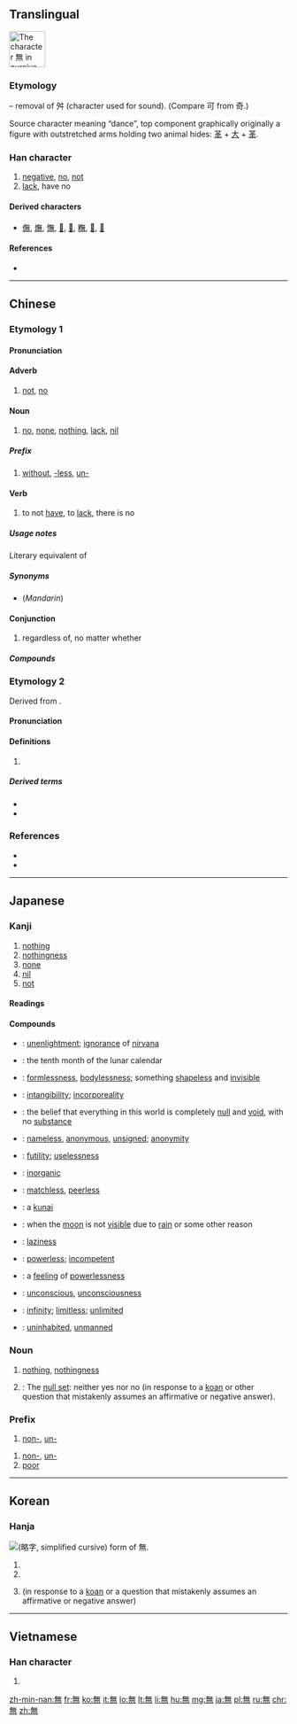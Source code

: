 ==Translingual==
{{stroke order|type=cursive}}
[[Image:無-still.svg|right|frame|65px|The character 無 in cursive script.]]
{{wikipedia}}

===Etymology===
{{Han etyl}}
{{Han simp|舞|f=舛|t=&nbsp;}} – removal of 舛 (character used for sound). (Compare 可 from 奇.)

Source character meaning “dance”, top component graphically originally a figure with outstretched arms holding two animal hides: [[革]] + [[大]] + [[革]].

===Han character===
{{Han char|rn=86|rad=火|as=08|sn=12|four=80331|canj=OTF}}

# [[negative]], [[no]], [[not]]
# [[lack]], have no

====Derived characters====
* [[㒇]], [[㷻]], [[憮]], [[𠓺]], [[𤏠]], [[𥼣]], [[𨖴]], [[𨶭]]

====References====
* {{Han ref|kx=0673.260|dkj=19113|dj=1081.240|hdz=32211.150|uh=7121|ud=28961|bh=B54C|bd=46412}}

----

==Chinese==
{{zh-forms|s=无}}

===Etymology 1===

====Pronunciation====
{{zh-pron
|m=wú
|c=mou4
|h=pfs=vù
|mn=bû/bô
|w=
|mc=y
|oc=y
|ma=Zh-wú.ogg
|cat=adverb,noun,prefixes,verb,conjunction
}}

====Adverb====
{{zh-adv}}

# [[not]], [[no]]
#: {{zh-usex|無可|can't}}

====Noun====
{{zh-noun}}

# [[no]], [[none]], [[nothing]], [[lack]], [[nil]]
#: {{zh-usex|我 無 求 於 你。|I want nothing from you.}}
#: {{zh-usex|從無到有|start from nothing, from scratch}}

=====Prefix=====
{{zh-pref}}

# [[without]], [[-less]], [[un-]]
#: {{zh-usex|無情|heartless}}
#: {{zh-usex|無理|unreasonable}}
#: {{zh-usex|無邊|unlimited}}

====Verb====
{{zh-verb}}

# {{cx|literary|lang=zh}} to not [[have]], to [[lack]], there is no
#: {{zh-usex|天空 無 雲。|tr=tiānkōng wú yún.|There is no cloud in the sky.}}

=====Usage notes=====
Literary equivalent of {{zh-l|沒有}}

=====Synonyms=====
* (''Mandarin'') {{zh-l|沒有}}

====Conjunction====
{{zh-con}}

# regardless of, no matter whether

=====Compounds=====
{{attention|zh|needs conversion to traditional}}
{{der5
| {{zh-l|無家可歸}}
| {{zh-l|無神論}}
| {{zh-l|無題}}
| {{zh-l|無所謂}}
| {{zh-l|無我}}
| [[无比]]
| [[无裨]]
| [[无边]]
| [[无柄叶]]
| [[无病呻吟]]
| [[无补]]
| [[无不]]
| [[无猜]]
| [[无才]]
| [[无产阶级]]
| [[无产阶级文化大革命]]
| [[无产阶级专政]]
| [[无产者]]
| [[无常]]
| [[无偿]]
| [[无成]]
| [[无耻]]
| [[无出其右]]
| [[无处存身]]
| [[无从]]
| [[无大无小]]
| [[无道]]
| [[无敌]]
| [[无底]]
| [[无底洞]]
| [[无地自容]]
| [[无的放矢]]
| [[无冬历夏]], [[无冬无夏]]
| [[无动于衷]], [[无动于中]]
| [[无独有偶]]
| [[无度]]
| [[无端]]
| [[无恶不作]]
| [[无法]]
| [[无法无天]]
| [[无方]]
| [[无妨]]
| [[无非]]
| [[无风]]
| [[无风不起浪]]
| [[无缝钢管]]
| [[无干]]
| [[无功受禄]]
| [[无辜]]
| [[无故]]
| [[无怪]]
| [[无关]]
| [[无关宏旨]]
| [[无关紧要]]
| [[无关痛痒]]
| [[无官一身轻]]
| [[无轨电车]]
| [[无害]]
| [[无核]]
| [[无核国家]]
| [[无恒]]
| [[无后]]
| [[无后坐力炮]]
| [[无花果]]
| [[无华]]
| [[无话不说]]
| [[无话可说]]
| [[无机]]
| [[无机肥料]]
| [[无机合成]]
| [[无机化合物]]
| [[无机化学]]
| [[无机酸]]
| [[无机物]]
| [[无机盐]]
| [[无稽]]
| [[无及]]
| [[无几]]
| [[无脊椎动物]]
| [[无计可施]]
| [[无记名投票]]
| [[无际]]
| [[无济于事]]
| [[无家可归]]
| [[无价之宝]]
| [[无坚不摧]]
| [[无间]]
| [[无疆]]
| [[无尽]]
| [[无尽无休]]
| [[无精打采]]
| [[无拘无束]]
| [[无可比拟]]
| [[无可非议]]
| [[无可奉告]]
| [[无可厚非]]
| [[无可讳言]]
| [[无可救药]]
| [[无可奈何]]
| [[无可奈何花落去]]
| [[无可无不可]]
| [[无可争辩]]
| [[无可置疑]]
| [[无孔不人]]
| [[无愧]]
| [[无赖]]
| [[无礼]]
| [[无理]]
| [[无理方程]]
| [[无理根]]
| [[无理函数]]
| [[无理强辩]]
| [[无理取闹]]
| [[无理式]]
| [[无理数]]
| [[无力]]
| [[无立锥之地]]
| [[无量]]
| [[无聊]]
| [[无聊赖]]
| [[无路可走]]
| [[无论]]
| [[无论如何]]
| [[无米之炊]]
| [[无冕之王]]
| [[无名]]
| [[无名氏]]
| [[无名小卒]]
| [[无名英雄]]
| [[无名指]]
| [[无明火]], [[无名火]]
| [[无奈]]
| [[无奈何]]
| [[无能]]
| [[无能为力]]
| [[无匹]]
| [[无期徒刑]]
| [[无奇不有]]
| [[无牵无挂]]
| [[无前]]
| [[无巧不成书]]
| [[无亲无故]]
| [[无情]]
| [[无情无义]]
| [[无穷]]
| [[无穷大]]
| [[无穷无尽]]
| [[无穷小]]
| [[无趣]]
| [[无权]]
| [[无缺]]
| [[无人]]
| [[无人售票]]
| [[无人问津]]
| [[无日]]
| [[无伤大雅]]
| [[无上]]
| [[无涉]]
| [[无神论]]
| [[无声]]
| [[无声片]], [[无声片儿]]
| [[无声无息]]
| [[无声无臭]]
| [[无绳电话]]
| [[无时无刻]]
| [[无视]]
| [[无事不登三宝殿]]
| [[无事忙]]
| [[无事生非]]
| [[无殊]]
| [[无数]]
| [[无双]]
| [[无霜期]]
| [[无私]]
| [[无私有弊]]
| [[无酸硫]]
| [[无算]]
| [[无损]]
| [[无所不包]]
| [[无所不可]]
| [[无所不能]]
| [[无所不为]]
| [[无所不用其极]]
| [[无所不有]]
| [[无所不在]]
| [[无所不知]]
| [[无所措手足]]
| [[无所事事]]
| [[无所适从]]
| [[无所畏惧]]
| [[无所谓]]
| [[无所用心]]
| [[无所作为]]
| [[无他]]
| [[无题]]
| [[无条件]]
| [[无条件刺激]]
| [[无条件反射]]
| [[无痛分娩]]
| [[无头案]]
| [[无往不利]]
| [[无往不胜]]
| [[无妄之灾]]
| [[无望]]
| [[无微不至]]
| [[无为]]
| [[无味]]
| [[无畏]]
| [[无谓]]
| [[无我]]
| [[无…无…]]
| [[无物]]
| [[无误]]
| [[无息贷款]]
| [[无隙可乘]]
| [[无瑕]]
| [[无暇]]
| [[无下箸处]]
| [[无限]]
| [[无限大]]
| [[无限公司]]
| [[无限期]]
| [[无限小]]
| [[无线电]]
| [[无线电报]]
| [[无线电波]]
| [[无线电传真]]
| [[无线电电子学]]
| [[无线电发射机]]
| [[无线电话]]
| [[无线电视]]
| [[无线电收音机]]
| [[无线电台]]
| [[无线电通信]]
| [[无效]]
| [[无邪]]
| [[无懈可击]]
| [[无心]]
| [[无形]]
| [[无形中]]
| [[无形资本]]
| [[无性]]
| [[无性生殖]]
| [[无性杂交]]
| [[无休止]]
| [[无须]], [[无需]]
| [[无涯]]
| [[无烟火药]]
| [[无烟煤]]
| [[无言以对]]
| [[无恙]]
| [[无业]]
| [[无业游民]]
| [[无依无靠]]
| [[无遗]]
| [[无疑]]
| [[无以复加]]
| [[无异]]
| [[无益]]
| [[无意]]
| [[无意识]]
| [[无垠]]
| [[无影灯]]
| [[无影无踪]]
| [[无用]]
| [[无用功]]
| [[无忧无虑]]
| [[无余]]
| [[无与伦比]]
| [[无冤无仇]]
| [[无援]]
| [[无缘]]
| [[无缘无故]]
| [[无债一身轻]]
| [[无政府主义]]
| [[无知]]
| [[无止境]]
| [[无中生有]]
| [[无助于]]
| [[无着]]
| [[无子果实]]
| [[无足轻重]]
| [[无阻]]
| [[无罪]]
| [[无坐力炮]]
| [[无源之水，无本之木]]
}}

===Etymology 2===
Derived from {{etyl|sa|zh}} {{m|sa|नमस्|tr=namas}}.

====Pronunciation====
{{zh-pron
|m=mó
|c=mo4
|h=pfs=mò
|cat=
}}

====Definitions====
{{zh-hanzi}}

# {{cx|Buddhism|lang=zh}} {{rfdef|lang=zh}}

=====Derived terms=====
* {{zh-l|南無}}
* {{zh-l|南無阿彌陀佛}}

===References===
* {{thcwd|8589}}
* {{R:twedu|A02416}}

----

==Japanese==

===Kanji===
{{ja-kanji|grade=4|rs=火08}}

# [[nothing]]
# [[nothingness]]
# [[none]]
# [[nil]]
# [[not]]

====Readings====
{{ja-readings
|goon=[[む]] (mu)
|kanon=[[ぶ]] (bu)
|toon=[[も]] (mo)
|kun=[[ない|な.い]] ([[無い]], na.i)
}}

====Compounds====
{{der-top|Compounds}}
* {{ja-r|無明|むみょう}}: [[unenlightment]]; [[ignorance]] of [[nirvana]]
* {{ja-r|神無月|かんなづき}}: {{qualifier|archaic}} the tenth month of the lunar calendar
* {{ja-r|無形|むぎょう}}: [[formlessness]], [[bodylessness]]; something [[shapeless]] and [[invisible]]
* {{ja-r|無形|むけい}}: [[intangibility]]; [[incorporeality]]
* {{ja-r|無見|むけん}}: the belief that everything in this world is completely [[null]] and [[void]], with no [[substance]]
* {{ja-r|無名|むめい}}: [[nameless]], [[anonymous]], [[unsigned]]; [[anonymity]]
* {{ja-r|無用|むよう}}: [[futility]]; [[uselessness]]
* {{ja-r|無機|むき}}: [[inorganic]]
{{der-mid}}
* {{ja-r|無双|むそう}}: [[matchless]], [[peerless]]
* {{ja-r|苦無|くない}}: a [[kunai#Japanese|kunai]]
* {{ja-r|無月|むげつ}}: when the [[moon]] is not [[visible]] due to [[rain]] or some other reason
* {{ja-r|無精|ぶしょう}}: [[laziness]]
* {{ja-r|無力|むりょく}}: [[powerless]]; [[incompetent]]
* {{ja-r|無力感|むりょくかん}}: a [[feeling]] of [[powerlessness]]
* {{ja-r|無意識|むいしき}}: [[unconscious]], [[unconsciousness]]
* {{ja-r|無限|むげん}}: [[infinity]]; [[limitless]]; [[unlimited]]
* {{ja-r|無人|ぶにん}}: [[uninhabited]], [[unmanned]]
{{der-bottom}}

{{ja-kanjitab|yomi=o|む}}

===Noun===
{{ja-noun|む}}

# [[nothing]], [[nothingness]]
# {{context|Buddhism|lang=ja|sort=む}}: The [[null set]]: neither yes nor no (in response to a [[koan]] or other question that mistakenly assumes an affirmative or negative answer).

===Prefix===
{{ja-pos|む|prefix}}

# [[non-]], [[un-]]

{{ja-pos|ぶ|prefix}}

# [[non-]], [[un-]]
# [[poor]]

----

==Korean==

===Hanja===
[[File:Eopseul mu yakja.png|thumb|{{w|Yakja}} ([[略字#Korean|略字]], simplified cursive) form of 無.]]
{{ko-hanja|hangeul=무|eumhun=|rv=mu|mr=mu|y=mu}}

# {{ko-inline|무|mu|[[nothing]]}}
# {{ko-inline|무|mu|no}}
# {{context|Buddhism|lang=ko}} {{ko-inline|무|mu|neither yes nor no}} (in response to a [[koan]] or a question that mistakenly assumes an affirmative or negative answer)

----

==Vietnamese==

===Han character===
{{vi-hantu|[[vô]], [[mô]], [[thủy]]|rs=火08}}

# {{defn|lang=vi|sort=火08}}

[[zh-min-nan:無]]
[[fr:無]]
[[ko:無]]
[[it:無]]
[[lo:無]]
[[lt:無]]
[[li:無]]
[[hu:無]]
[[mg:無]]
[[ja:無]]
[[pl:無]]
[[ru:無]]
[[chr:無]]
[[zh:無]]